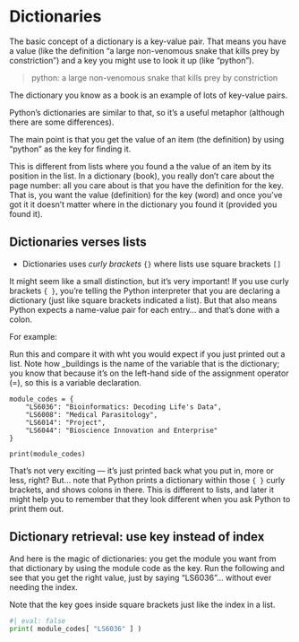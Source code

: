# Dictionaries

The basic concept of a dictionary is a key-value pair. That means you have a value (like the definition "a large non-venomous snake that kills prey by constriction") and a key you might use to look it up (like "python").

> python: a large non-venomous snake that kills prey by constriction

The dictionary you know as a book is an example of lots of key-value pairs.

Python's dictionaries are similar to that, so it's a useful metaphor (although there are some differences).

The main point is that you get the value of an item (the definition) by using "python" as the key for finding it.

This is different from lists where you found a the value of an item by its position in the list. In a dictionary (book), you really don't care about the page number: all you care about is that you have the definition for the key. That is, you want the value (definition) for the key (word) and once you've got it it doesn't matter where in the dictionary you found it (provided you found it).

## Dictionaries verses lists

-  Dictionaries uses _curly brackets_ ```{}``` where lists use square brackets ```[]```

It might seem like a small distinction, but it's very important! If you use curly brackets ```{ }```, you're telling the Python interpreter that you are declaring a dictionary (just like square brackets indicated a list). But that also means Python expects a name-value pair for each entry... and that's done with a colon.

For example:

Run this and compare it with wht you would expect if you just printed out a list. Note how _buildings is the name of the variable that is the dictionary; you know that because it's on the left-hand side of the assignment operator (=), so this is a variable declaration.


```pyodide
module_codes = {
    "LS6036": "Bioinformatics: Decoding Life's Data",
    "LS6008": "Medical Parasitology",
    "LS6014": "Project",
    "LS6044": "Bioscience Innovation and Enterprise"
}

print(module_codes)
```

That's not very exciting — it's just printed back what you put in, more or less, right? But... note that Python prints a dictionary within those ```{ }``` curly brackets, and shows colons in there. This is different to lists, and later it might help you to remember that they look different when you ask Python to print them out.

## Dictionary retrieval: use key instead of index

And here is the magic of dictionaries: you get the module you want from that dictionary by using the module code as the key. Run the following and see that you get the right value, just by saying "LS6036"... without ever needing the index.

Note that the key goes inside square brackets just like the index in a list.

```python
#| eval: false
print( module_codes[ "LS6036" ] )
```